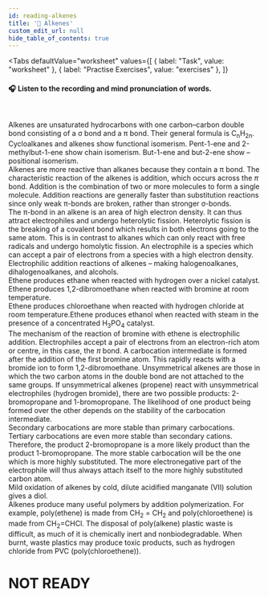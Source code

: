```yaml
---
id: reading-alkenes
title: '📝 Alkenes'
custom_edit_url: null
hide_table_of_contents: true
---
```



<Tabs
  defaultValue="worksheet"
  values={[
    { label: "Task", value: "worksheet" },
    { label: "Practise Exercises", value: "exercises" },
  ]}
>
<TabItem value="worksheet">

#### 🎧️ Listen to the recording and mind pronunciation of words.

<ReactPlayer
  url='/media/510.bf49b066.mp3'
  width='100ww'
  height='40px'
  controls={true}
/>

<br />

Alkenes are unsaturated hydrocarbons with one carbon–carbon double bond consisting of a σ bond and a π bond. Their general formula is C<sub>n</sub>H<sub>2n</sub>.  
Cycloalkanes and alkenes show functional isomerism. Pent-1-ene and 2-methylbut-1-ene show chain isomerism. But-1-ene and but-2-ene show – positional isomerism.  
Alkenes are more reactive than alkanes because they contain a π bond. The characteristic reaction of the alkenes is addition, which occurs across the _π_ bond. Addition is the combination of two or more molecules to form a single molecule. Addition reactions are generally faster than substitution reactions since only weak π-bonds are broken, rather than stronger σ-bonds.  
The π-bond in an alkene is an area of high electron density. It can thus attract electrophiles and undergo heterolytic fission. Heterolytic fission is the breaking of a covalent bond which results in both electrons going to the same atom. This is in contrast to alkanes which can only react with free radicals and undergo homolytic fission. An electrophile is a species which can accept a pair of electrons from a species with a high electron density.
Electrophilic addition reactions of alkenes – making halogenoalkanes, dihalogenoalkanes, and alcohols.  
Ethene produces ethane when reacted with hydrogen over a nickel catalyst.  
Ethene produces 1,2-dibromoethane when reacted with bromine at room temperature.  
Ethene produces chloroethane when reacted with hydrogen chloride at room temperature.Ethene produces ethanol when reacted with steam in the presence of a concentrated H<sub>3</sub>PO<sub>4</sub> catalyst.  
The mechanism of the reaction of bromine with ethene is electrophilic addition. Electrophiles accept a pair of electrons from an electron-rich atom or centre, in this case, the _π_ bond. A carbocation intermediate is formed after the addition of the first bromine atom. This rapidly reacts with a bromide ion to form 1,2-dibromoethane. Unsymmetrical alkenes are those in which the two carbon atoms in the double bond are not attached to the same groups. If unsymmetrical alkenes (propene) react with unsymmetrical electrophiles (hydrogen bromide), there are two possible products: 2-bromopropane and 1-bromopropane. The likelihood of one product being formed over the other depends on the stability of the carbocation intermediate.  
Secondary carbocations are more stable than primary carbocations. Tertiary carbocations are even more stable than secondary cations. Therefore, the product 2-bromopropane is a more likely product than the product 1-bromopropane. The more stable carbocation will be the one which is more highly substituted. The more electronegative part of the electrophile will thus always attach itself to the more highly substituted carbon atom.  
Mild oxidation of alkenes by cold, dilute acidified manganate (VII) solution gives a diol.  
Alkenes produce many useful polymers by addition polymerization. For example, poly(ethene) is made from CH<sub>2</sub> = CH<sub>2</sub> and poly(chloroethene) is made from CH<sub>2</sub>=CHCl. The disposal of poly(alkene) plastic waste is difficult, as much of it is chemically inert and nonbiodegradable. When burnt, waste plastics may produce toxic products, such as hydrogen chloride from PVC (poly(chloroethene)).

</TabItem>

<TabItem value="exercises">

# NOT READY

</TabItem>
</Tabs>
